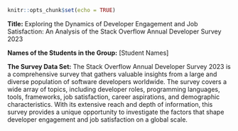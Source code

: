 ```r
knitr::opts_chunk$set(echo = TRUE)
```

**Title:** Exploring the Dynamics of Developer Engagement and Job Satisfaction: An Analysis of the Stack Overflow Annual Developer Survey 2023

**Names of the Students in the Group:** [Student Names]

**The Survey Data Set:** The Stack Overflow Annual Developer Survey 2023 is a comprehensive survey that gathers valuable insights from a large and diverse population of software developers worldwide. The survey covers a wide array of topics, including developer roles, programming languages, tools, frameworks, job satisfaction, career aspirations, and demographic characteristics. With its extensive reach and depth of information, this survey provides a unique opportunity to investigate the factors that shape developer engagement and job satisfaction on a global scale.
